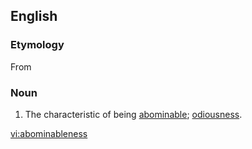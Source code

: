 ==English==

===Etymology===
From {{suffix|abominable|ness}}

===Noun===
{{en-noun|-}}
# The characteristic of being [[abominable]]; [[odiousness]].

[[vi:abominableness]]